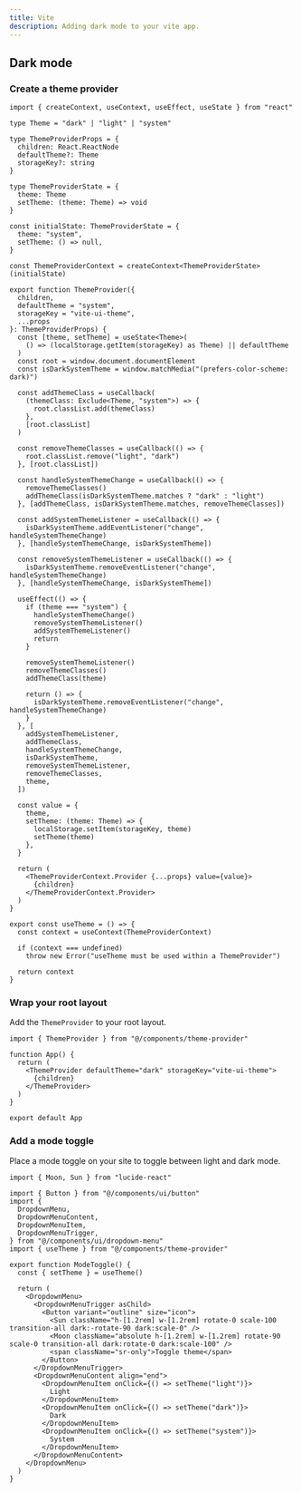 ```yaml
---
title: Vite
description: Adding dark mode to your vite app.
---
```


## Dark mode

<Steps>

### Create a theme provider

```tsx title="components/theme-provider.tsx"
import { createContext, useContext, useEffect, useState } from "react"

type Theme = "dark" | "light" | "system"

type ThemeProviderProps = {
  children: React.ReactNode
  defaultTheme?: Theme
  storageKey?: string
}

type ThemeProviderState = {
  theme: Theme
  setTheme: (theme: Theme) => void
}

const initialState: ThemeProviderState = {
  theme: "system",
  setTheme: () => null,
}

const ThemeProviderContext = createContext<ThemeProviderState>(initialState)

export function ThemeProvider({
  children,
  defaultTheme = "system",
  storageKey = "vite-ui-theme",
  ...props
}: ThemeProviderProps) {
  const [theme, setTheme] = useState<Theme>(
    () => (localStorage.getItem(storageKey) as Theme) || defaultTheme
  )
  const root = window.document.documentElement
  const isDarkSystemTheme = window.matchMedia("(prefers-color-scheme: dark)")

  const addThemeClass = useCallback(
    (themeClass: Exclude<Theme, "system">) => {
      root.classList.add(themeClass)
    },
    [root.classList]
  )

  const removeThemeClasses = useCallback(() => {
    root.classList.remove("light", "dark")
  }, [root.classList])

  const handleSystemThemeChange = useCallback(() => {
    removeThemeClasses()
    addThemeClass(isDarkSystemTheme.matches ? "dark" : "light")
  }, [addThemeClass, isDarkSystemTheme.matches, removeThemeClasses])

  const addSystemThemeListener = useCallback(() => {
    isDarkSystemTheme.addEventListener("change", handleSystemThemeChange)
  }, [handleSystemThemeChange, isDarkSystemTheme])

  const removeSystemThemeListener = useCallback(() => {
    isDarkSystemTheme.removeEventListener("change", handleSystemThemeChange)
  }, [handleSystemThemeChange, isDarkSystemTheme])

  useEffect(() => {
    if (theme === "system") {
      handleSystemThemeChange()
      removeSystemThemeListener()
      addSystemThemeListener()
      return
    }

    removeSystemThemeListener()
    removeThemeClasses()
    addThemeClass(theme)

    return () => {
      isDarkSystemTheme.removeEventListener("change", handleSystemThemeChange)
    }
  }, [
    addSystemThemeListener,
    addThemeClass,
    handleSystemThemeChange,
    isDarkSystemTheme,
    removeSystemThemeListener,
    removeThemeClasses,
    theme,
  ])

  const value = {
    theme,
    setTheme: (theme: Theme) => {
      localStorage.setItem(storageKey, theme)
      setTheme(theme)
    },
  }

  return (
    <ThemeProviderContext.Provider {...props} value={value}>
      {children}
    </ThemeProviderContext.Provider>
  )
}

export const useTheme = () => {
  const context = useContext(ThemeProviderContext)

  if (context === undefined)
    throw new Error("useTheme must be used within a ThemeProvider")

  return context
}
```

### Wrap your root layout

Add the `ThemeProvider` to your root layout.

```tsx {1,5-7} title="App.tsx"
import { ThemeProvider } from "@/components/theme-provider"

function App() {
  return (
    <ThemeProvider defaultTheme="dark" storageKey="vite-ui-theme">
      {children}
    </ThemeProvider>
  )
}

export default App
```

### Add a mode toggle

Place a mode toggle on your site to toggle between light and dark mode.

```tsx title="components/mode-toggle.tsx"
import { Moon, Sun } from "lucide-react"

import { Button } from "@/components/ui/button"
import {
  DropdownMenu,
  DropdownMenuContent,
  DropdownMenuItem,
  DropdownMenuTrigger,
} from "@/components/ui/dropdown-menu"
import { useTheme } from "@/components/theme-provider"

export function ModeToggle() {
  const { setTheme } = useTheme()

  return (
    <DropdownMenu>
      <DropdownMenuTrigger asChild>
        <Button variant="outline" size="icon">
          <Sun className="h-[1.2rem] w-[1.2rem] rotate-0 scale-100 transition-all dark:-rotate-90 dark:scale-0" />
          <Moon className="absolute h-[1.2rem] w-[1.2rem] rotate-90 scale-0 transition-all dark:rotate-0 dark:scale-100" />
          <span className="sr-only">Toggle theme</span>
        </Button>
      </DropdownMenuTrigger>
      <DropdownMenuContent align="end">
        <DropdownMenuItem onClick={() => setTheme("light")}>
          Light
        </DropdownMenuItem>
        <DropdownMenuItem onClick={() => setTheme("dark")}>
          Dark
        </DropdownMenuItem>
        <DropdownMenuItem onClick={() => setTheme("system")}>
          System
        </DropdownMenuItem>
      </DropdownMenuContent>
    </DropdownMenu>
  )
}
```

</Steps>
